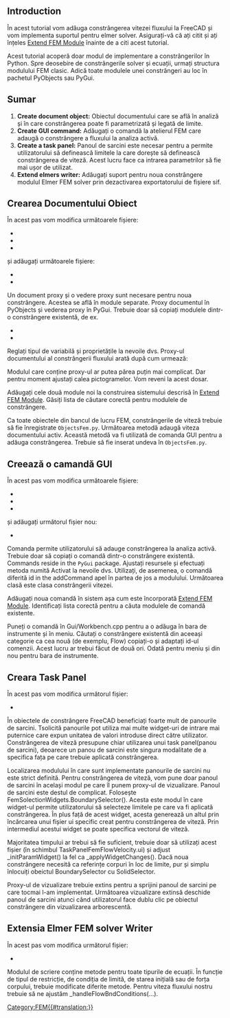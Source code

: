 <languages/>

{{TutorialInfo/ro
|Topic= 
|Level= 
|Time= 
|Author=[[User:M42kus|M42kus]]
|FCVersion=
|Files=
}}

<div lang="en" dir="ltr" class="mw-content-ltr">
== Introduction ==
</div>

În acest tutorial vom adăuga constrângerea vitezei fluxului la FreeCAD și vom implementa suportul pentru elmer solver. Asigurați-vă că ați citit și ați înțeles [[Extend_FEM_Module|Extend FEM Module]] înainte de a citi acest tutorial.

<div class="mw-translate-fuzzy">
Acest tutorial acoperă doar modul de implementare a constrângerilor în Python. Spre deosebire de constrângerile solver și ecuații, urmați structura modulului FEM clasic. Adică toate modulele unei constrângeri au loc în pachetul PyObjects sau PyGui.
</div>

<span id="Summary"></span>
== Sumar ==

# '''Create document object:''' Obiectul documentului care se află în analiză și în care constrângerea poate fi parametrizată și legată de limite.
# '''Create GUI command:''' Adăugați o comandă la atelierul FEM care adaugă o constrângere a fluxului la analiza activă.
# '''Create a task panel:''' Panoul de sarcini este necesar pentru a permite utilizatorului să definească limitele la care dorește să definească constrângerea de viteză. Acest lucru face ca intrarea parametrilor să fie mai ușor de utilizat.
# '''Extend elmers writer:''' Adăugați suport pentru noua constrângere modulul Elmer FEM solver prin dezactivarea exportatorului de fișiere sif.

<span id="Create_document_object"></span>
== Crearea Documentului Obiect ==

În acest pas vom modifica următoarele fișiere:
* {{FileName|src/Mod/Fem/CMakeLists.txt}}
* {{FileName|src/Mod/Fem/App/CMakeLists.txt}}
* {{FileName|src/Mod/Fem/ObjectsFem.py}}

și adăugați următoarele fișiere:
* {{FileName|src/Mod/Fem/femobjects/constraint_flowvelocity.py}}
* {{FileName|src/Mod/Fem/femviewprovider/view_constraint_flowvelocity.py}}

Un document proxy și o vedere proxy sunt necesare pentru noua constrângere. Acestea se află în module separate. Proxy documentul în PyObjects și vederea proxy în PyGui. Trebuie doar să copiați modulele dintr-o constrângere existentă, de ex.
* {{FileName|femobjects/constraint_selfweight.py}}
* {{FileName|femviewprovider/view_constraint_selfweight.py}}

Reglați tipul de variabilă și proprietățile la nevoile dvs. Proxy-ul documentului al constrângerii fluxului arată după cum urmează:

{{Code|code=
class Proxy(FemConstraint.Proxy):
    Type = "Fem::ConstraintFlowVelocity"
    def __init__(self, obj):
        super(Proxy, self).__init__(obj)
        obj.addProperty(
            "App::PropertyFloat", "VelocityX",
            "Parameter", "Body heat flux")
        obj.addProperty(
            "App::PropertyBool", "VelocityXEnabled",
            "Parameter", "Body heat flux")
        obj.addProperty(
            "App::PropertyFloat", "VelocityY",
            "Parameter", "Body heat flux")
        obj.addProperty(
            "App::PropertyBool", "VelocityYEnabled",
            "Parameter", "Body heat flux")
        obj.addProperty(
            "App::PropertyFloat", "VelocityZ",
            "Parameter", "Body heat flux")
        obj.addProperty(
            "App::PropertyBool", "VelocityZEnabled",
            "Parameter", "Body heat flux")
        obj.addProperty(
            "App::PropertyBool", "NormalToBoundary",
            "Parameter", "Body heat flux")
}}

Modulul care conține proxy-ul ar putea părea puțin mai complicat. Dar pentru moment ajustați calea pictogramelor. Vom reveni la acest dosar.

{{Code|code=
class ViewProxy(FemConstraint.ViewProxy):
    def getIcon(self):
        return ":/icons/fem-constraint-flow-velocity.svg"
}}

<div class="mw-translate-fuzzy">
Adăugați cele două module noi la construirea sistemului descrisă în [https://www.freecadweb.org/wiki/Extend_FEM_Module Extend FEM Module]. Găsiți lista de căutare corectă pentru modulele de constrângere.
</div>

Ca toate obiectele din bancul de lucru FEM, constrângerile de viteză trebuie să fie înregistrate <code>ObjectsFem.py</code>. Următoarea metodă adaugă viteza documentului activ. Această metodă va fi utilizată de comanda GUI pentru a adăuga constrângerea. Trebuie să fie inserat undeva în <code>ObjectsFem.py</code>.

{{Code|code=
def makeConstraintFlowVelocity(name="FlowVelocity"):
    obj = FreeCAD.ActiveDocument.addObject("Fem::ConstraintPython", name)
    import femobjects.constraint_flowvelocity
    femobjects.constraint_flowvelocity.Proxy(obj)
    if FreeCAD.GuiUp:
        import femviewprovider.view_constraint_flowvelocity
        femviewprovider.view_constraint_flowvelocity.ViewProxy(obj.ViewObject)
    return obj
}}

<span id="Create_GUI_command"></span>
== Creează o camandă GUI ==

În acest pas vom modifica următoarele fișiere:
* {{FileName|src/Mod/Fem/CMakeLists.txt}}
* {{FileName|src/Mod/Fem/App/CMakeLists.txt}}
* {{FileName|src/Mod/Fem/Gui/Workbench.cpp}}

și adăugați următorul fișier nou:
* {{FileName|src/Mod/Fem/femobjects/constraint_flowvelocity.py}}

Comanda permite utilizatorului să adauge constrângerea la analiza activă. Trebuie doar să copiați o comandă dintr-o constrângere existentă. Commands reside in the <code>PyGui</code> package. Ajustați resursele și efectuați metoda numită Activat la nevoile dvs. Utilizați, de asemenea, o comandă diferită id in the addCommand apel în partea de jos a modulului. Următoarea clasă este clasa constrângerii vitezei.

{{Code|code=
class Command(FemCommands.FemCommands):

    def __init__(self):
        super(Command, self).__init__()
        self.resources = {
            'Pixmap': 'fem-constraint-flow-velocity',
            'MenuText': QtCore.QT_TRANSLATE_NOOP(
                "FEM_ConstraintFlowVelocity",
                "Constraint Velocity"),
            'ToolTip': QtCore.QT_TRANSLATE_NOOP(
                "FEM_ConstraintFlowVelocity",
                "Creates a FEM constraint body heat flux")}
        self.is_active = 'with_analysis'

    def Activated(self):
        App.ActiveDocument.openTransaction(
            "Create FemConstraintFlowVelocity")
        Gui.addModule("ObjectsFem")
        Gui.doCommand(
            "FemGui.getActiveAnalysis().Member += "
            "[ObjectsFem.makeConstraintFlowVelocity()]")

Gui.addCommand('FEM_AddConstraintFlowVelocity', Command())
}}

<div class="mw-translate-fuzzy">
Adăugați noua comandă în sistem așa cum este încorporată [https://www.freecadweb.org/wiki/Extend_FEM_Module Extend FEM Module]. Identificați lista corectă pentru a căuta modulele de comandă existente.
</div>

Puneți o comandă în Gui/Workbench.cpp pentru a o adăuga în bara de instrumente și în meniu. Căutați o constrângere existentă din aceeași categorie ca cea nouă (de exemplu, Flow) copiați-o și adaptați id-ul comenzii. Acest lucru ar trebui făcut de două ori. Odată pentru meniu și din nou pentru bara de instrumente.

<span id="Create_a_task_panel"></span>
== Creara Task Panel ==

În acest pas vom modifica următorul fișier:
* {{FileName|src/Mod/Fem/femviewprovider/view_constraint_flowvelocity.py}}

În obiectele de constrângere FreeCAD beneficiați foarte mult de panourile de sarcini. Tsolicită panourile pot utiliza mai multe widget-uri de intrare mai puternice care expun unitatea de valori introduse direct către utilizator. Constrângerea de viteză presupune chiar utilizarea unui task panel(panou de sarcini), deoarece un panou de sarcini este singura modalitate de a specifica fața pe care trebuie aplicată constrângerea.

Localizarea modulului în care sunt implementate panourile de sarcini nu este strict definită. Pentru constrângerea de viteză, vom pune doar panoul de sarcini în același modul pe care îl punem proxy-ul de vizualizare. Panoul de sarcini este destul de complicat. Folosește FemSolectionWidgets.BoundarySelector(). Acesta este modul în care widget-ul permite utilizatorului să selecteze limitele pe care va fi aplicată constrângerea. În plus față de acest widget, acesta generează un altul prin încărcarea unui fișier ui specific creat pentru constrângerea de viteză. Prin intermediul acestui widget se poate specifica vectorul de viteză.

Majoritatea timpului ar trebui să fie suficient, trebuie doar să utilizați acest fișier (în schimbul TaskPanelFemFlowVelocity.ui) și adjust _initParamWidget() la fel ca _applyWidgetChanges(). Dacă noua constrângere necesită ca referințe corpuri în loc de limite, pur și simplu înlocuiți obeictul BoundarySelector cu SolidSelector.

{{Code|code=
class _TaskPanel(object):

    def __init__(self, obj):
        self._obj = obj
        self._refWidget = FemSelectionWidgets.BoundarySelector()
        # self._refWidget = FemSelectionWidgets.SolidSelector()
        self._refWidget.setReferences(obj.References)
        self._paramWidget = Gui.PySideUic.loadUi(
            App.getHomePath() + "Mod/Fem/femviewprovider/TaskPanelFemFlowVelocity.ui")
        self._initParamWidget()
        self.form = [self._refWidget, self._paramWidget]
        analysis = FemMisc.findAnalysisOfMember(obj)
        self._mesh = FemMisc.getSingleMember(analysis, "Fem::FemMeshObject")
        self._part = self._mesh.Part if self._mesh is not None else None
        self._partVisible = None
        self._meshVisible = None

    def open(self):
        if self._mesh is not None and self._part is not None:
            self._meshVisible = self._mesh.ViewObject.isVisible()
            self._partVisible = self._part.ViewObject.isVisible()
            self._mesh.ViewObject.hide()
            self._part.ViewObject.show()

    def reject(self):
        self._restoreVisibility()
        return True

    def accept(self):
        if self._obj.References != self._refWidget.references():
            self._obj.References = self._refWidget.references()
        self._applyWidgetChanges()
        self._obj.Document.recompute()
        self._restoreVisibility()
        return True

    def _restoreVisibility(self):
        if self._mesh is not None and self._part is not None:
            if self._meshVisible:
                self._mesh.ViewObject.show()
            else:
                self._mesh.ViewObject.hide()
            if self._partVisible:
                self._part.ViewObject.show()
            else:
                self._part.ViewObject.hide()

    def _initParamWidget(self):
        unit = "m/s"
        self._paramWidget.velocityXTxt.setText(
            str(self._obj.VelocityX) + unit)
        self._paramWidget.velocityYTxt.setText(
            str(self._obj.VelocityY) + unit)
        self._paramWidget.velocityZTxt.setText(
            str(self._obj.VelocityZ) + unit)
        self._paramWidget.velocityXBox.setChecked(
            not self._obj.VelocityXEnabled)
        self._paramWidget.velocityYBox.setChecked(
            not self._obj.VelocityYEnabled)
        self._paramWidget.velocityZBox.setChecked(
            not self._obj.VelocityZEnabled)
        self._paramWidget.normalBox.setChecked(
            self._obj.NormalToBoundary)

    def _applyWidgetChanges(self):
        unit = "m/s"
        self._obj.VelocityXEnabled = \
            not self._paramWidget.velocityXBox.isChecked()
        if self._obj.VelocityXEnabled:
            quantity = Units.Quantity(self._paramWidget.velocityXTxt.text())
            self._obj.VelocityX = float(quantity.getValueAs(unit))
        self._obj.VelocityYEnabled = \
            not self._paramWidget.velocityYBox.isChecked()
        if self._obj.VelocityYEnabled:
            quantity = Units.Quantity(self._paramWidget.velocityYTxt.text())
            self._obj.VelocityY = float(quantity.getValueAs(unit))
        self._obj.VelocityZEnabled = \
            not self._paramWidget.velocityZBox.isChecked()
        if self._obj.VelocityZEnabled:
            quantity = Units.Quantity(self._paramWidget.velocityZTxt.text())
            self._obj.VelocityZ = float(quantity.getValueAs(unit))
        self._obj.NormalToBoundary = self._paramWidget.normalBox.isChecked()
}}

Proxy-ul de vizualizare trebuie extins pentru a sprijini panoul de sarcini pe care tocmai l-am implementat. Următoarea vizualizare extinsă deschide panoul de sarcini atunci când utilizatorul face dublu clic pe obiectul constrângere din vizualizarea arborescentă.

{{Code|code=
class ViewProxy(FemConstraint.ViewProxy):

    def getIcon(self):
        return ":/icons/fem-constraint-flow-velocity.svg"

    def setEdit(self, vobj, mode=0):
        task = _TaskPanel(vobj.Object)
        Gui.Control.showDialog(task)

    def unsetEdit(self, vobj, mode=0):
        Gui.Control.closeDialog()

    def doubleClicked(self, vobj):
        if Gui.Control.activeDialog():
            Gui.Control.closeDialog()
        Gui.ActiveDocument.setEdit(vobj.Object.Name)
        return True
}}

<span id="Extend_Elmer&#039;s_writer"></span>
== Extensia Elmer FEM solver Writer ==

În acest pas vom modifica următorul fișier:
* {{FileName|src/Mod/Fem/femsolver/elmer/writer.py}}

Modulul de scriere conține metode pentru toate tipurile de ecuații. În funcție de tipul de restricție, de condiția de limită, de starea inițială sau de forța corpului, trebuie modificate diferite metode. Pentru viteza fluxului nostru trebuie să ne ajustăm _handleFlowBndConditions(...).

{{Code|code=
def _handleFlowBndConditions(self):
    for obj in self._getMember("Fem::ConstraintFlowVelocity"):
        if obj.References:
            for name in obj.References[0][1]:
                if obj.VelocityXEnabled:
                    velocity = getFromUi(obj.VelocityX, "m/s", "L/T")
                    self._boundary(name, "Velocity 1", velocity)
                if obj.VelocityYEnabled:
                    velocity = getFromUi(obj.VelocityY, "m/s", "L/T")
                    self._boundary(name, "Velocity 2", velocity)
                if obj.VelocityZEnabled:
                    velocity = getFromUi(obj.VelocityZ, "m/s", "L/T")
                    self._boundary(name, "Velocity 3", velocity)
                if obj.NormalToBoundary:
                    self._boundary(name, "Normal-Tangential Velocity", True)
            self._handled(obj)
}}


[[Category:FEM{{#translation:}}]]